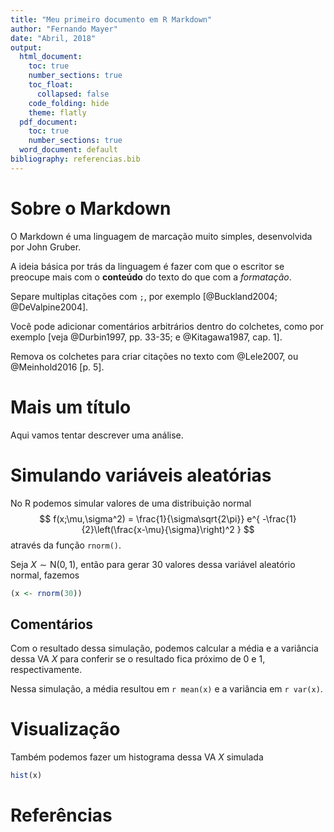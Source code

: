 ```yaml
---
title: "Meu primeiro documento em R Markdown"
author: "Fernando Mayer"
date: "Abril, 2018"
output:
  html_document:
    toc: true
    number_sections: true
    toc_float:
      collapsed: false
    code_folding: hide
    theme: flatly
  pdf_document:
    toc: true
    number_sections: true
  word_document: default
bibliography: referencias.bib
---
```


# Sobre o Markdown

O Markdown é uma linguagem de marcação muito simples, desenvolvida por
John Gruber.

A ideia básica por trás da linguagem é fazer com que o escritor se
preocupe mais com o **conteúdo** do texto do que com a *formatação*.

Separe multiplas citações com `;`, por exemplo
[@Buckland2004; @DeValpine2004].

Você pode adicionar comentários arbitrários dentro do colchetes, como
por exemplo [veja @Durbin1997, pp. 33-35; e @Kitagawa1987, cap. 1].

Remova os colchetes para criar citações no texto com @Lele2007, ou
@Meinhold2016 [p. 5].

# Mais um título

Aqui vamos tentar descrever uma análise.

# Simulando variáveis aleatórias

No R podemos simular valores de uma distribuição normal
$$
f(x;\mu,\sigma^2) = \frac{1}{\sigma\sqrt{2\pi}}
e^{ -\frac{1}{2}\left(\frac{x-\mu}{\sigma}\right)^2 }
$$
através da função `rnorm()`.

Seja $X \sim \text{N}(0,1)$, então para gerar 30 valores dessa variável
aleatório normal, fazemos

```r
(x <- rnorm(30))
```

## Comentários

Com o resultado dessa simulação, podemos calcular a média e a variância
dessa VA $X$ para conferir se o resultado fica próximo de 0 e 1,
respectivamente.

Nessa simulação, a média resultou em `r mean(x)` e a variância em
`r var(x)`.

# Visualização

Também podemos fazer um histograma dessa VA $X$ simulada

```r
hist(x)
```

# Referências
